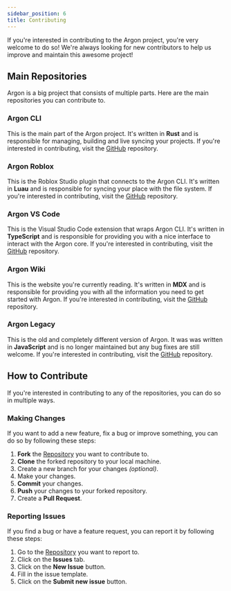 ```yaml
---
sidebar_position: 6
title: Contributing
---
```


If you're interested in contributing to the Argon project, you're very welcome to do so! We're always looking for new contributors to help us improve and maintain this awesome project!

## Main Repositories

Argon is a big project that consists of multiple parts. Here are the main repositories you can contribute to.

### Argon CLI

This is the main part of the Argon project. It's written in **Rust** and is responsible for managing, building and live syncing your projects. If you're interested in contributing, visit the [GitHub](https://github.com/argon-rbx/argon) repository.

### Argon Roblox

This is the Roblox Studio plugin that connects to the Argon CLI. It's written in **Luau** and is responsible for syncing your place with the file system. If you're interested in contributing, visit the [GitHub](https://github.com/argon-rbx/argon-roblox) repository.

### Argon VS Code

This is the Visual Studio Code extension that wraps Argon CLI. It's written in **TypeScript** and is responsible for providing you with a nice interface to interact with the Argon core. If you're interested in contributing, visit the [GitHub](https://github.com/argon-rbx/argon-vscode) repository.

### Argon Wiki

This is the website you're currently reading. It's written in **MDX** and is responsible for providing you with all the information you need to get started with Argon. If you're interested in contributing, visit the [GitHub](https://github.com/argon-rbx/argon-wiki) repository.

### Argon Legacy

This is the old and completely different version of Argon. It was was written in **JavaScript** and is no longer maintained but any bug fixes are still welcome. If you're interested in contributing, visit the [GitHub](https://github.com/argon-rbx/argon-legacy) repository.

## How to Contribute

If you're interested in contributing to any of the repositories, you can do so in multiple ways.

### Making Changes

If you want to add a new feature, fix a bug or improve something, you can do so by following these steps:

1. **Fork** the [Repository](#main-repositories) you want to contribute to.
2. **Clone** the forked repository to your local machine.
3. Create a new branch for your changes _(optional)_.
4. Make your changes.
5. **Commit** your changes.
6. **Push** your changes to your forked repository.
7. Create a **Pull Request**.

### Reporting Issues

If you find a bug or have a feature request, you can report it by following these steps:

1. Go to the [Repository](#main-repositories) you want to report to.
2. Click on the **Issues** tab.
3. Click on the **New Issue** button.
4. Fill in the issue template.
5. Click on the **Submit new issue** button.
